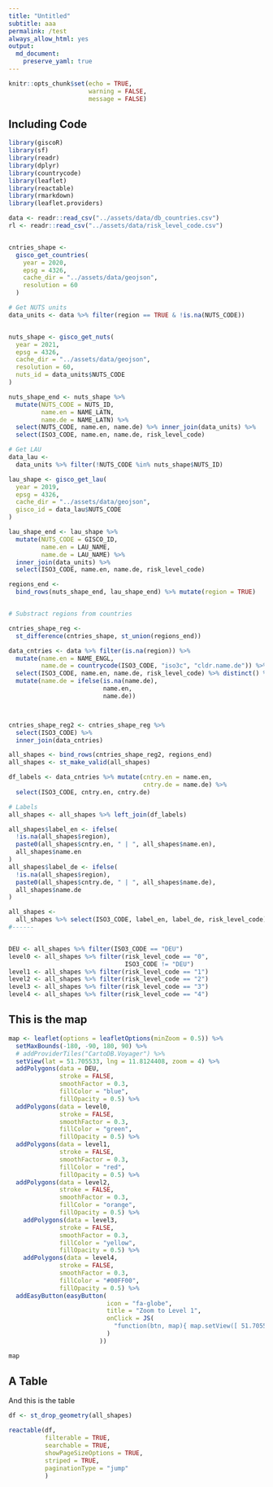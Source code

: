 ```yaml
---
title: "Untitled"
subtitle: aaa
permalink: /test
always_allow_html: yes
output: 
  md_document:
    preserve_yaml: true
---
```



<!-- Modify _R/*.Rmd file instead -->

```r
knitr::opts_chunk$set(echo = TRUE,
                      warning = FALSE,
                      message = FALSE)
```


## Including Code



```r

library(giscoR)
library(sf)
library(readr)
library(dplyr)
library(countrycode)
library(leaflet)
library(reactable)
library(rmarkdown)
library(leaflet.providers)

data <- readr::read_csv("../assets/data/db_countries.csv")
rl <- readr::read_csv("../assets/data/risk_level_code.csv")


cntries_shape <-
  gisco_get_countries(
    year = 2020,
    epsg = 4326,
    cache_dir = "../assets/data/geojson",
    resolution = 60
  )

# Get NUTS units
data_units <- data %>% filter(region == TRUE & !is.na(NUTS_CODE))


nuts_shape <- gisco_get_nuts(
  year = 2021,
  epsg = 4326,
  cache_dir = "../assets/data/geojson",
  resolution = 60,
  nuts_id = data_units$NUTS_CODE
)

nuts_shape_end <- nuts_shape %>%
  mutate(NUTS_CODE = NUTS_ID,
         name.en = NAME_LATN,
         name.de = NAME_LATN) %>%
  select(NUTS_CODE, name.en, name.de) %>% inner_join(data_units) %>%
  select(ISO3_CODE, name.en, name.de, risk_level_code)

# Get LAU
data_lau <-
  data_units %>% filter(!NUTS_CODE %in% nuts_shape$NUTS_ID)

lau_shape <- gisco_get_lau(
  year = 2019,
  epsg = 4326,
  cache_dir = "../assets/data/geojson",
  gisco_id = data_lau$NUTS_CODE
)

lau_shape_end <- lau_shape %>%
  mutate(NUTS_CODE = GISCO_ID,
         name.en = LAU_NAME,
         name.de = LAU_NAME) %>%
  inner_join(data_units) %>%
  select(ISO3_CODE, name.en, name.de, risk_level_code)

regions_end <-
  bind_rows(nuts_shape_end, lau_shape_end) %>% mutate(region = TRUE)


# Substract regions from countries

cntries_shape_reg <-
  st_difference(cntries_shape, st_union(regions_end))

data_cntries <- data %>% filter(is.na(region)) %>%
  mutate(name.en = NAME_ENGL,
         name.de = countrycode(ISO3_CODE, "iso3c", "cldr.name.de")) %>%
  select(ISO3_CODE, name.en, name.de, risk_level_code) %>% distinct() %>%
  mutate(name.de = ifelse(is.na(name.de),
                          name.en,
                          name.de))



cntries_shape_reg2 <- cntries_shape_reg %>%
  select(ISO3_CODE) %>%
  inner_join(data_cntries)

all_shapes <- bind_rows(cntries_shape_reg2, regions_end)
all_shapes <- st_make_valid(all_shapes)

df_labels <- data_cntries %>% mutate(cntry.en = name.en,
                                     cntry.de = name.de) %>%
  select(ISO3_CODE, cntry.en, cntry.de)

# Labels
all_shapes <- all_shapes %>% left_join(df_labels)

all_shapes$label_en <- ifelse(
  !is.na(all_shapes$region),
  paste0(all_shapes$cntry.en, " | ", all_shapes$name.en),
  all_shapes$name.en
)
all_shapes$label_de <- ifelse(
  !is.na(all_shapes$region),
  paste0(all_shapes$cntry.de, " | ", all_shapes$name.de),
  all_shapes$name.de
)

all_shapes <-
  all_shapes %>% select(ISO3_CODE, label_en, label_de, risk_level_code) %>% mutate(risk_level_code = as.integer(risk_level_code)) %>% left_join(rl) 
#------


DEU <- all_shapes %>% filter(ISO3_CODE == "DEU")
level0 <- all_shapes %>% filter(risk_level_code == "0",
                                ISO3_CODE != "DEU")
level1 <- all_shapes %>% filter(risk_level_code == "1")
level2 <- all_shapes %>% filter(risk_level_code == "2")
level3 <- all_shapes %>% filter(risk_level_code == "3")
level4 <- all_shapes %>% filter(risk_level_code == "4")

```


## This is the map
```r


map <- leaflet(options = leafletOptions(minZoom = 0.5)) %>%
  setMaxBounds(-180, -90, 180, 90) %>%
  # addProviderTiles("CartoDB.Voyager") %>%
  setView(lat = 51.705533, lng = 11.8124408, zoom = 4) %>%
  addPolygons(data = DEU, 
              stroke = FALSE,  
              smoothFactor = 0.3,
              fillColor = "blue",
              fillOpacity = 0.5) %>%
  addPolygons(data = level0,
              stroke = FALSE,
              smoothFactor = 0.3,
              fillColor = "green",
              fillOpacity = 0.5) %>%
  addPolygons(data = level1,
              stroke = FALSE,
              smoothFactor = 0.3,
              fillColor = "red",
              fillOpacity = 0.5) %>%
  addPolygons(data = level2,
              stroke = FALSE,
              smoothFactor = 0.3,
              fillColor = "orange",
              fillOpacity = 0.5) %>%
    addPolygons(data = level3,
              stroke = FALSE,
              smoothFactor = 0.3,
              fillColor = "yellow",
              fillOpacity = 0.5) %>%
    addPolygons(data = level4,
              stroke = FALSE,
              smoothFactor = 0.3,
              fillColor = "#00FF00",
              fillOpacity = 0.5) %>%
  addEasyButton(easyButton(
                           icon = "fa-globe",
                           title = "Zoom to Level 1",
                           onClick = JS(
                             "function(btn, map){ map.setView([ 51.705533,11.8124408],4); }"
                           )
                         ))

map
```



## A Table

And this is the table

<script src="https://cdn.jsdelivr.net/gh/dieghernan/RKI-Corona-Atlas/_R/plugins/reactable-binding-0.2.3/reactable.min.js"></script>
```r


df <- st_drop_geometry(all_shapes)

reactable(df,
          filterable = TRUE,
          searchable = TRUE,
          showPageSizeOptions = TRUE,
          striped = TRUE,
          paginationType = "jump"
          )

```


